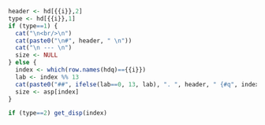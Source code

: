 ```r
header <- hd[{{i}},2]
type <- hd[{{i}},1]
if (type==1) {
  cat("\n<br/>\n")
  cat(paste0("\n#", header, " \n"))
  cat("\n --- \n")
  size <- NULL
} else {
  index <- which(row.names(hdq)=={{i}})
  lab <- index %% 13
  cat(paste0("##", ifelse(lab==0, 13, lab), ". ", header, " {#q", index , "}\n"))
  size <- asp[index]
}
```

```r
if (type==2) get_disp(index)
```